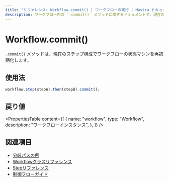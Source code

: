```yaml
---
title: "リファレンス: Workflow.commit() | ワークフローの実行 | Mastra ドキュメント"
description: ワークフロー内の `.commit()` メソッドに関するドキュメントで、現在のステップ構成でワークフローマシンを再初期化します。
---
```


# Workflow.commit()

`.commit()` メソッドは、現在のステップ構成でワークフローの状態マシンを再初期化します。

## 使用法

```typescript
workflow.step(stepA).then(stepB).commit();
```

## 戻り値

<PropertiesTable
  content={[
    {
      name: "workflow",
      type: "Workflow",
      description: "ワークフローインスタンス",
    },
  ]}
/>

## 関連項目

- [分岐パスの例](../../examples/workflows/branching-paths.mdx)
- [Workflowクラスリファレンス](./workflow.mdx)
- [Stepリファレンス](./step-class.mdx)
- [制御フローガイド](../../docs/workflows/control-flow.mdx)

